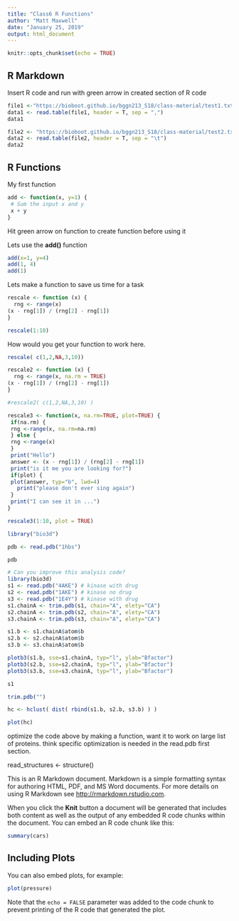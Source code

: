 ```yaml
---
title: "Class6 R Functions"
author: "Matt Maxwell"
date: "January 25, 2019"
output: html_document
---
```


```r
knitr::opts_chunk$set(echo = TRUE)
```

## R Markdown
Insert R code and run with green arrow in created section of R code
```r
file1 <-"https://bioboot.github.io/bggn213_S18/class-material/test1.txt"
data1 <- read.table(file1, header = T, sep = ",")
data1
```

```r
file2 <- "https://bioboot.github.io/bggn213_S18/class-material/test2.txt"
data2 <- read.table(file2, header = T, sep = "\t")
data2
```

## R Functions
My first function 

```r
add <- function(x, y=1) {
 # Sum the input x and y
 x + y
}
```
Hit green arrow on function to create function before using it

Lets use the **add()** function

```r
add(x=1, y=4)
add(1, 4)
add(1)
```

Lets make a function to save us time for a task

```r
rescale <- function (x) {
  rng <- range(x)
(x - rng[1]) / (rng[2] - rng[1])
}
```
```r
rescale(1:10)
```

How would you get your function to work here.
```r
rescale( c(1,2,NA,3,10))
```

```r
rescale2 <- function (x) {
  rng <- range(x, na.rm = TRUE)
(x - rng[1]) / (rng[2] - rng[1])
}
```


```r
#rescale2( c(1,2,NA,3,10) )
```





```r
rescale3 <- function(x, na.rm=TRUE, plot=TRUE) {
 if(na.rm) {
 rng <-range(x, na.rm=na.rm)
 } else {
 rng <-range(x)
 }
 print("Hello")
 answer <- (x - rng[1]) / (rng[2] - rng[1])
 print("is it me you are looking for?")
 if(plot) {
 plot(answer, typ="b", lwd=4)
   print("please don't ever sing again")
 }
 print("I can see it in ...")
}
```


```r
rescale3(1:10, plot = TRUE)
```



```r
library("bio3d")
```


```r
pdb <- read.pdb("1hbs")
```
```r
pdb
```



```r
# Can you improve this analysis code?
library(bio3d)
s1 <- read.pdb("4AKE") # kinase with drug
s2 <- read.pdb("1AKE") # kinase no drug
s3 <- read.pdb("1E4Y") # kinase with drug
s1.chainA <- trim.pdb(s1, chain="A", elety="CA")
s2.chainA <- trim.pdb(s2, chain="A", elety="CA")
s3.chainA <- trim.pdb(s3, chain="A", elety="CA")

s1.b <- s1.chainA$atom$b
s2.b <- s2.chainA$atom$b
s3.b <- s3.chainA$atom$b

plotb3(s1.b, sse=s1.chainA, typ="l", ylab="Bfactor")
plotb3(s2.b, sse=s2.chainA, typ="l", ylab="Bfactor")
plotb3(s3.b, sse=s3.chainA, typ="l", ylab="Bfactor")

```
```r
s1
```
```r
trim.pdb("")
```



```r
hc <- hclust( dist( rbind(s1.b, s2.b, s3.b) ) )
```

```r
plot(hc)
```


optimize the code above by making a function, want it to work on large list of proteins. think specific optimization is needed in the read.pdb first section.

read_structures <- structure()








This is an R Markdown document. Markdown is a simple formatting syntax for authoring HTML, PDF, and MS Word documents. For more details on using R Markdown see <http://rmarkdown.rstudio.com>.

When you click the **Knit** button a document will be generated that includes both content as well as the output of any embedded R code chunks within the document. You can embed an R code chunk like this:

```r
summary(cars)
```

## Including Plots

You can also embed plots, for example:

```r
plot(pressure)
```

Note that the `echo = FALSE` parameter was added to the code chunk to prevent printing of the R code that generated the plot.
